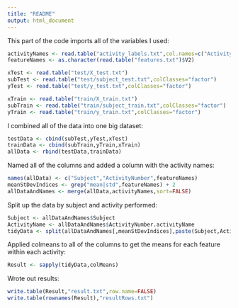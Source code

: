 ```yaml
---
title: "README"
output: html_document
---
```


This part of the code imports all of the variables I used:

```r
activityNames <- read.table("activity_labels.txt",col.names=c("ActivityNumber,activityName"))
featureNames <- as.character(read.table("features.txt")$V2)

xTest <- read.table("test/X_test.txt")
subTest <- read.table("test/subject_test.txt",colClasses="factor")
yTest <- read.table("test/y_test.txt",colClasses="factor")

xTrain <- read.table("train/X_train.txt")
subTrain <- read.table("train/subject_train.txt",colClasses="factor")
yTrain <- read.table("train/y_train.txt",colClasses="factor")
```

I combined all of the data into one big dataset:

```r
testData <- cbind(subTest,yTest,xTest)
trainData <- cbind(subTrain,yTrain,xTrain)
allData <- rbind(testData,trainData)
```

Named all of the columns and added a column with the activity names:

```r
names(allData) <- c("Subject","ActivityNumber",featureNames)
meanStDevIndices <- grep("mean|std",featureNames) + 2
allDataAndNames <- merge(allData,activityNames,sort=FALSE)
```

Split up the data by subject and activity performed:

```r
Subject <- allDataAndNames$Subject
ActivityName <- allDataAndNames$ActivityNumber.activityName
tidyData <- split(allDataAndNames[,meanStDevIndices],paste(Subject,ActivityName))
```

Applied colmeans to all of the columns to get the means for each feature within each activity:

```r
Result <- sapply(tidyData,colMeans)
```

Wrote out results:

```r
write.table(Result,"result.txt",row.name=FALSE)
write.table(rownames(Result),"resultRows.txt")
```

